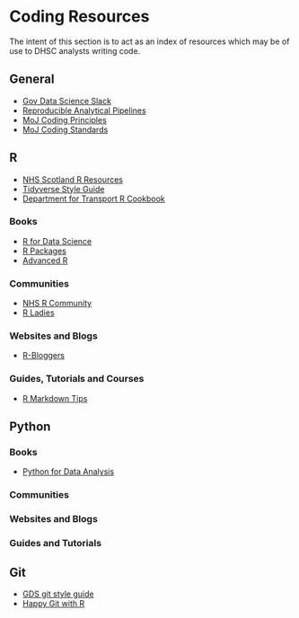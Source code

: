 # Coding Resources {}

The intent of this section is to act as an index of resources which may be of use to DHSC analysts writing code.

## General

* [Gov Data Science Slack](https://govdatascience.slack.com)
* [Reproducible Analytical Pipelines](https://ukgovdatascience.github.io/rap-website/)
* [MoJ Coding Principles](https://github.com/moj-analytical-services/our-coding-standards)
* [MoJ Coding Standards](https://moj-analytical-services.github.io/our-coding-standards/web/)

## R

* [NHS Scotland R Resources](https://scotland.shinyapps.io/nhs-r-resources/)
* [Tidyverse Style Guide](https://style.tidyverse.org/)
* [Department for Transport R Cookbook](https://departmentfortransport.github.io/R-cookbook/)

### Books

* [R for Data Science](https://r4ds.had.co.nz/)
* [R Packages](https://r-pkgs.org/)
* [Advanced R](https://adv-r.hadley.nz/)

### Communities

* [NHS R Community](https://nhsrcommunity.com/)
* [R Ladies](https://rladies.org/)

### Websites and Blogs

* [R-Bloggers](https://www.r-bloggers.com)


### Guides, Tutorials and Courses

* [R Markdown Tips](https://holtzy.github.io/Pimp-my-rmd/)


## Python

### Books

* [Python for Data Analysis](https://wesmckinney.com/pages/book.html) 

### Communities

### Websites and Blogs

### Guides and Tutorials

## Git

* [GDS git style guide](https://gds-way.cloudapps.digital/standards/git.html)
* [Happy Git with R](https://happygitwithr.com/)





